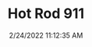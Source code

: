 ---
width: 1333
height: 2000
title: Hot Rod 911
description: Custom build 911 hot rod in California
date: 2/24/2022 11:12:35 AM
cameraMake: Sony
cameraModel: ILCE-7M3
lens: FE 35mm F1.4 GM
settingsfStop: f/1.4
settingsISO: ISO 100
settingsShutter: 1/800
settingsFocalLength: 35 mm
---